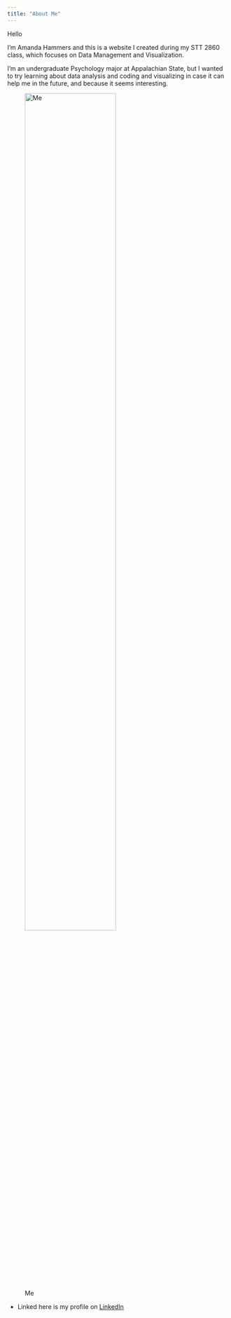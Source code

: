 ```yaml
---
title: "About Me"
---
```


Hello

I'm Amanda Hammers and this is a website I created during my STT 2860 class, which focuses on Data Management and Visualization. 

I'm an undergraduate Psychology major at Appalachian State, but I wanted to try learning about data analysis and coding and visualizing in case it can help me in the future, and because it seems interesting. 

![Me](./pics/selfieme.jpg){width=70%}

* Linked here is my profile on [LinkedIn](https://www.linkedin.com/in/amanda-hammers-068bbb250/)



